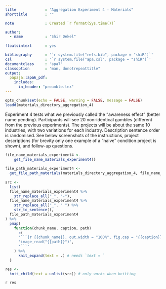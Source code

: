 ```yaml
---
title             : "Aggregation Experiment 4 - Materials"
shorttitle        : ""

note              : Created `r format(Sys.time())`

author: 
  - name          : "Shir Dekel"
  
floatsintext      : yes

bibliography      : '`r system.file("refs.bib", package = "shiR")`'
csl               : '`r system.file("apa.csl", package = "shiR")`'
documentclass     : "apa7"
classoption       : "man, donotrepeattitle"
output: 
  papaja::apa6_pdf:
    includes: 
      in_header: "preamble.tex"
---
```


```r
opts_chunk$set(echo = FALSE, warning = FALSE, message = FALSE)
loadd(materials_directory_aggregation_4)
```

Experiment 4 tests what we previously called the "awareness effect" (better name pending). Participants will see 20 non-identical gambles (different from the previous experiments). The projects will be about the same 10 industries, with two variations for each industry. Description sentence order is randomised. See below screenshots of the instructions, project descriptions (for brevity only one example of a "naive" condition project is shown), and follow-up questions.

```r
file_name_materials_experiment4 <-
    get_file_name_materials_experiment4()
  
file_path_materials_experiment4 <- 
  get_file_path_materials(materials_directory_aggregation_4, file_name_materials_experiment4)
  
src <- 
  list(
  file_name_materials_experiment4 %>% 
    str_replace_all("_", "-"),
  file_name_materials_experiment4 %>% 
    str_replace_all("_", " ") %>% 
    str_to_sentence(),
  file_path_materials_experiment4
) %>% 
  pmap(
    function(chunk_name, caption, path) 
      c(
      '```{r {{chunk_name}}, out.width = "100%", fig.cap = "{{caption}}", fig.pos = "H"}',
      'image_read("{{path}}")',
      '```'
    ) %>% 
      knit_expand(text = .) # needs `text = `
  )

res <- 
  knit_child(text = unlist(src)) # only works when knitting
```

`r res`
